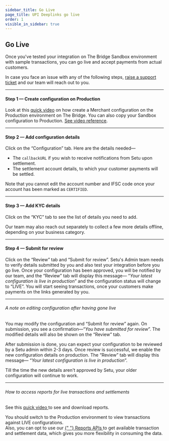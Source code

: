 ```yaml
---
sidebar_title: Go Live
page_title: UPI Deeplinks go live
order: 1
visible_in_sidebar: true
---
```


## Go Live

Once you've tested your integration on The Bridge Sandbox environment with sample transactions, you can go live and accept payments from actual customers.

In case you face an issue with any of the following steps, [raise a support ticket](https://support.setu.co/support/tickets/new) and our team will reach out to you.

<hr class="primary" />

#### Step 1 — Create configuration on Production

Look at this [quick video](https://www.loom.com/share/66829268eb8f433283a551a5137a6a73) on how create a Merchant configuration on the Production environment on The Bridge. You can also copy your Sandbox configuration to Production. [See video reference](https://www.loom.com/share/a7e2627d1c3540deab164081131bf8d0).

<hr class="primary" />

#### Step 2 — Add configuration details

Click on the “Configuration” tab. Here are the details needed—

- The `callbackURL` if you wish to receive notifications from Setu upon settlement.
- The settlement account details, to which your customer payments will be settled.

<Callout type="tip">
  Note that you cannot edit the account number and IFSC code once your account
  has been marked as <code>CERTIFIED</code>.
</Callout>

<hr class="primary" />

#### Step 3 — Add KYC details

Click on the “KYC” tab to see the list of details you need to add.

Our team may also reach out separately to collect a few more details offline, depending on your business category.

<hr class="primary" />

#### Step 4 — Submit for review

Click on the “Review” tab and “Submit for review”. Setu's Admin team needs to verify details submitted by you and also test your integration before you go live. Once your configuration has been approved, you will be notified by our team, and the “Review” tab will display this message— “_Your latest configuration is live in production_” and the configuration status will change to “LIVE”. You will start seeing transactions, once your customers make payments on the links generated by you.

<hr class="primary" />

###### A note on editing configuration after having gone live

You may modify the configuration and “Submit for review” again. On submission, you see a confirmation—“_You have submitted for review_”. The modified details will also be shown on the “Review” tab.

After submission is done, you can expect your configuration to be reviewed by a Setu admin within 2-3 days. Once review is successful, we enable the new configuration details on production. The “Review” tab will display this message— “_Your latest configuration is live in production_”.

Till the time the new details aren't approved by Setu, your older configuration will continue to work.

<hr class="primary" />

###### How to access reports for live transactions and settlements

See this <a href="https://www.loom.com/share/581b0fceb3b94703b82565d398082e9a" target="_blank" >quick video </a> to see and download reports.

<Callout type="tip">
  You should switch to the Production environment to view transactions against
  LIVE configurations.
</Callout>

<br />
Also, you can opt to use our <a
  href="/payments/upi-deeplinks/reports"
  target="_blank"
>
  {" "}
  Reports APIs
</a> to get available transaction and settlement data, which gives you more flexibility
in consuming the data.

<WasPageHelpful />
